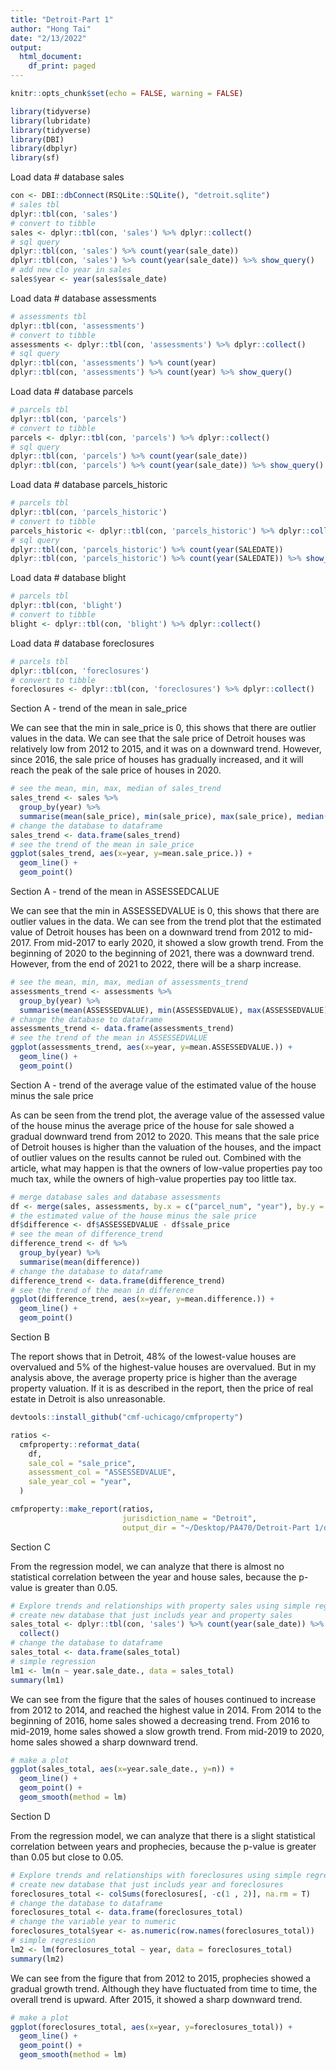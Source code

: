 ```yaml
---
title: "Detroit-Part 1"
author: "Hong Tai"
date: "2/13/2022"
output:
  html_document:
    df_print: paged
---
```


```r
knitr::opts_chunk$set(echo = FALSE, warning = FALSE)
```

```r
library(tidyverse)
library(lubridate)
library(tidyverse)
library(DBI)
library(dbplyr)
library(sf)
```


Load data # database sales

```r
con <- DBI::dbConnect(RSQLite::SQLite(), "detroit.sqlite")
# sales tbl
dplyr::tbl(con, 'sales')
# convert to tibble
sales <- dplyr::tbl(con, 'sales') %>% dplyr::collect()
# sql query
dplyr::tbl(con, 'sales') %>% count(year(sale_date))
dplyr::tbl(con, 'sales') %>% count(year(sale_date)) %>% show_query()
# add new clo year in sales
sales$year <- year(sales$sale_date)
```

Load data # database assessments

```r
# assessments tbl
dplyr::tbl(con, 'assessments')
# convert to tibble
assessments <- dplyr::tbl(con, 'assessments') %>% dplyr::collect()
# sql query
dplyr::tbl(con, 'assessments') %>% count(year)
dplyr::tbl(con, 'assessments') %>% count(year) %>% show_query()
```

Load data # database parcels

```r
# parcels tbl
dplyr::tbl(con, 'parcels')
# convert to tibble
parcels <- dplyr::tbl(con, 'parcels') %>% dplyr::collect()
# sql query
dplyr::tbl(con, 'parcels') %>% count(year(sale_date))
dplyr::tbl(con, 'parcels') %>% count(year(sale_date)) %>% show_query()
```

Load data # database parcels_historic

```r
# parcels tbl
dplyr::tbl(con, 'parcels_historic')
# convert to tibble
parcels_historic <- dplyr::tbl(con, 'parcels_historic') %>% dplyr::collect()
# sql query
dplyr::tbl(con, 'parcels_historic') %>% count(year(SALEDATE))
dplyr::tbl(con, 'parcels_historic') %>% count(year(SALEDATE)) %>% show_query()
```

Load data # database blight

```r
# parcels tbl
dplyr::tbl(con, 'blight')
# convert to tibble
blight <- dplyr::tbl(con, 'blight') %>% dplyr::collect()
```

Load data # database foreclosures

```r
# parcels tbl
dplyr::tbl(con, 'foreclosures')
# convert to tibble
foreclosures <- dplyr::tbl(con, 'foreclosures') %>% dplyr::collect()
```

Section A - trend of the mean in sale_price

We can see that the min in sale_price is 0, this shows that there are outlier values in the data.
We can see that the sale price of Detroit houses was relatively low from 2012 to 2015, and it was on a downward trend. However, since 2016, the sale price of houses has gradually increased, and it will reach the peak of the sale price of houses in 2020.

```r
# see the mean, min, max, median of sales_trend
sales_trend <- sales %>%
  group_by(year) %>%
  summarise(mean(sale_price), min(sale_price), max(sale_price), median(sale_price))
# change the database to dataframe
sales_trend <- data.frame(sales_trend)
# see the trend of the mean in sale_price
ggplot(sales_trend, aes(x=year, y=mean.sale_price.)) +
  geom_line() +
  geom_point()
```

Section A - trend of the mean in ASSESSEDCALUE

We can see that the min in ASSESSEDVALUE is 0, this shows that there are outlier values in the data.
We can see from the trend plot that the estimated value of Detroit houses has been on a downward trend from 2012 to mid-2017. From mid-2017 to early 2020, it showed a slow growth trend. From the beginning of 2020 to the beginning of 2021, there was a downward trend. However, from the end of 2021 to 2022, there will be a sharp increase.

```r
# see the mean, min, max, median of assessments_trend
assessments_trend <- assessments %>%
  group_by(year) %>%
  summarise(mean(ASSESSEDVALUE), min(ASSESSEDVALUE), max(ASSESSEDVALUE), median(ASSESSEDVALUE))
# change the database to dataframe
assessments_trend <- data.frame(assessments_trend)
# see the trend of the mean in ASSESSEDVALUE
ggplot(assessments_trend, aes(x=year, y=mean.ASSESSEDVALUE.)) +
  geom_line() +
  geom_point()
```

Section A - trend of the average value of the estimated value of the house minus the sale price

As can be seen from the trend plot, the average value of the assessed value of the house minus the average price of the house for sale showed a gradual downward trend from 2012 to 2020. This means that the sale price of Detroit houses is higher than the valuation of the houses, and the impact of outlier values on the results cannot be ruled out. Combined with the article, what may happen is that the owners of low-value properties pay too much tax, while the owners of high-value properties pay too little tax.

```r
# merge database sales and database assessments
df <- merge(sales, assessments, by.x = c("parcel_num", "year"), by.y = c("PARCELNO", "year"))
# the estimated value of the house minus the sale price
df$difference <- df$ASSESSEDVALUE - df$sale_price
# see the mean of difference_trend
difference_trend <- df %>%
  group_by(year) %>%
  summarise(mean(difference))
# change the database to dataframe
difference_trend <- data.frame(difference_trend)
# see the trend of the mean in difference
ggplot(difference_trend, aes(x=year, y=mean.difference.)) +
  geom_line() +
  geom_point()
```

Section B

The report shows that in Detroit, 48% of the lowest-value houses are overvalued and 5% of the highest-value houses are overvalued. But in my analysis above, the average property price is higher than the average property valuation. If it is as described in the report, then the price of real estate in Detroit is also unreasonable.

```r
devtools::install_github("cmf-uchicago/cmfproperty")

ratios <-
  cmfproperty::reformat_data(
    df,
    sale_col = "sale_price",
    assessment_col = "ASSESSEDVALUE",
    sale_year_col = "year",
  )

cmfproperty::make_report(ratios, 
                         jurisdiction_name = "Detroit",
                         output_dir = "~/Desktop/PA470/Detroit-Part 1/database/") 
```

Section C

From the regression model, we can analyze that there is almost no statistical correlation between the year and house sales, because the p-value is greater than 0.05.

```r
# Explore trends and relationships with property sales using simple regressions
# create new database that just includs year and property sales
sales_total <- dplyr::tbl(con, 'sales') %>% count(year(sale_date)) %>%
  collect()
# change the database to dataframe
sales_total <- data.frame(sales_total)
# simple regression
lm1 <- lm(n ~ year.sale_date., data = sales_total)
summary(lm1)
```

We can see from the figure that the sales of houses continued to increase from 2012 to 2014, and reached the highest value in 2014. From 2014 to the beginning of 2016, home sales showed a decreasing trend. From 2016 to mid-2019, home sales showed a slow growth trend. From mid-2019 to 2020, home sales showed a sharp downward trend.

```r
# make a plot
ggplot(sales_total, aes(x=year.sale_date., y=n)) +
  geom_line() +
  geom_point() +
  geom_smooth(method = lm)
```

Section D

From the regression model, we can analyze that there is a slight statistical correlation between years and prophecies, because the p-value is greater than 0.05 but close to 0.05.

```r
# Explore trends and relationships with foreclosures using simple regressions
# create new database that just includs year and foreclosures
foreclosures_total <- colSums(foreclosures[, -c(1 , 2)], na.rm = T)
# change the database to dataframe
foreclosures_total <- data.frame(foreclosures_total)
# change the variable year to numeric
foreclosures_total$year <- as.numeric(row.names(foreclosures_total))
# simple regression
lm2 <- lm(foreclosures_total ~ year, data = foreclosures_total)
summary(lm2)
```

We can see from the figure that from 2012 to 2015, prophecies showed a gradual growth trend. Although they have fluctuated from time to time, the overall trend is upward. After 2015, it showed a sharp downward trend.
```r
# make a plot
ggplot(foreclosures_total, aes(x=year, y=foreclosures_total)) +
  geom_line() +
  geom_point() +
  geom_smooth(method = lm)
```

